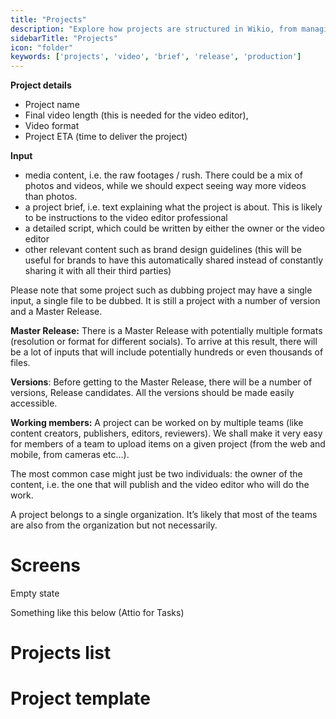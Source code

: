 ```yaml
---
title: "Projects"
description: "Explore how projects are structured in Wikio, from managing briefs and footage to creating final video releases."
sidebarTitle: "Projects"
icon: "folder"
keywords: ['projects', 'video', 'brief', 'release', 'production']
---
```


**Project details**

- Project name
- Final video length (this is needed for the video editor),
- Video format
- Project ETA (time to deliver the project)

**Input**

- media content, i.e. the raw footages / rush. There could be a mix of photos and videos, while we should expect seeing way more videos than photos.
- a project brief, i.e. text explaining what the project is about. This is likely to be instructions to the video editor professional
- a detailed script, which could be written by either the owner or the video editor
- other relevant content such as brand design guidelines (this will be useful for brands to have this automatically shared instead of constantly sharing it with all their third parties)

Please note that some project such as dubbing project may have a single input, a single file to be dubbed. It is still a project with a number of version and a Master Release.

**Master Release:** There is a Master Release with potentially multiple formats (resolution or format for different socials). To arrive at this result, there will be a lot of inputs that will include potentially hundreds or even thousands of files.

**Versions**: Before getting to the Master Release, there will be a number of versions, Release candidates. All the versions should be made easily accessible.

**Working members:** A project can be worked on by multiple teams (like content creators, publishers, editors, reviewers). We shall make it very easy for members of a team to upload items on a given project (from the web and mobile, from cameras etc…).

The most common case might just be two individuals: the owner of the content, i.e. the one that will publish and the video editor who will do the work.

A project belongs to a single organization. It’s likely that most of the teams are also from the organization but not necessarily.

# Screens

Empty state

Something like this below (Attio for Tasks)

# Projects list

# Project template